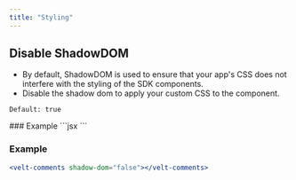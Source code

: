 ```yaml
---
title: "Styling"
---
```




## Disable ShadowDOM
- By default, ShadowDOM is used to ensure that your app's CSS does not interfere with the styling of the SDK components.
- Disable the shadow dom to apply your custom CSS to the component.

`Default: true`

<Tabs>

<Tab title="React / Next.js">
### Example
```jsx
<VeltComments shadowDom={false} />
```
</Tab>

<Tab title="HTML / Other Frameworks">

### Example
```jsx
<velt-comments shadow-dom="false"></velt-comments>
```
</Tab>
</Tabs>
